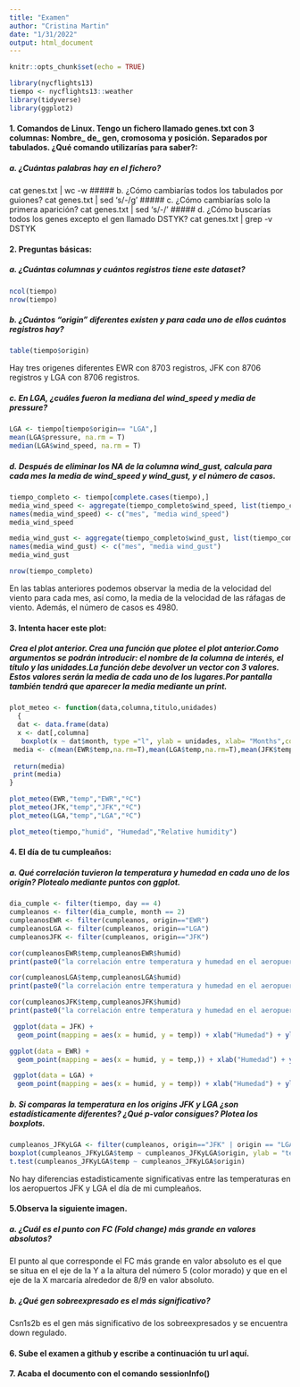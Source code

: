 ```yaml
---
title: "Examen"
author: "Cristina Martin"
date: "1/31/2022"
output: html_document
---
```


```r
knitr::opts_chunk$set(echo = TRUE)
```

```r
library(nycflights13)
tiempo <- nycflights13::weather
library(tidyverse)
library(ggplot2)
```

#### 1. Comandos de Linux. Tengo un fichero llamado genes.txt con 3 columnas: Nombre_ de_ gen, cromosoma y posición. Separados por tabulados. ¿Qué comando utilizarías para saber?:

##### a. ¿Cuántas palabras hay en el fichero?
cat genes.txt | wc -w
##### b. ¿Cómo cambiarías todos los tabulados por guiones?
cat genes.txt | sed 's/\t/-/g'
##### c. ¿Cómo cambiarías solo la primera aparición?
cat genes.txt | sed 's/\t/-/' 
##### d. ¿Cómo buscarías todos los genes excepto el gen llamado DSTYK?
cat genes.txt | grep -v DSTYK 

#### 2. Preguntas básicas:

##### a. ¿Cuántas columnas y cuántos registros tiene este dataset?

```r
ncol(tiempo)
nrow(tiempo)
```

##### b. ¿Cuántos “origin” diferentes existen y para cada uno de ellos cuántos registros hay?

```r
table(tiempo$origin)
```

Hay tres origenes diferentes EWR con 8703 registros, JFK con 8706 registros y LGA con 8706 registros.

##### c. En LGA, ¿cuáles fueron la mediana del wind_speed y media de pressure?

```r
LGA <- tiempo[tiempo$origin== "LGA",]
mean(LGA$pressure, na.rm = T)
median(LGA$wind_speed, na.rm = T)
```

##### d. Después de eliminar los NA de la columna wind_gust, calcula para cada mes la media de wind_speed y wind_gust, y el número de casos.

```r
tiempo_completo <- tiempo[complete.cases(tiempo),]
media_wind_speed <- aggregate(tiempo_completo$wind_speed, list(tiempo_completo$month), mean)
names(media_wind_speed) <- c("mes", "media wind_speed")
media_wind_speed

media_wind_gust <- aggregate(tiempo_completo$wind_gust, list(tiempo_completo$month), mean)
names(media_wind_gust) <- c("mes", "media wind_gust")
media_wind_gust

nrow(tiempo_completo)
```

En las tablas anteriores podemos observar la media de la velocidad del viento para cada mes, así como, la media de la velocidad de las ráfagas de viento. 
Además, el número de casos es 4980.

#### 3. Intenta hacer este plot:

##### Crea el plot anterior. Crea una función que plotee el plot anterior.Como argumentos se podrán introducir: el nombre de la columna de interés, el título y las unidades.La función debe devolver un vector con 3 valores. Estos valores serán la media de cada uno de los lugares.Por pantalla también tendrá que aparecer la media mediante un print.

```r
plot_meteo <- function(data,columna,titulo,unidades)
  {
  dat <- data.frame(data)
  x <- dat[,columna]
   boxplot(x ~ dat$month, type ="l", ylab = unidades, xlab= "Months",col="lightblue", main = titulo)
 media <- c(mean(EWR$temp,na.rm=T),mean(LGA$temp,na.rm=T),mean(JFK$temp,na.rm=T))
    
 return(media)
 print(media)
}

plot_meteo(EWR,"temp","EWR","ºC")
plot_meteo(JFK,"temp","JFK","ºC")
plot_meteo(LGA,"temp","LGA","ºC")

plot_meteo(tiempo,"humid", "Humedad","Relative humidity")

```

#### 4. El día de tu cumpleaños:

##### a. Qué correlación tuvieron la temperatura y humedad en cada uno de los origin? Plotealo mediante puntos con ggplot.

```r
dia_cumple <- filter(tiempo, day == 4)
cumpleanos <- filter(dia_cumple, month == 2)
cumpleanosEWR <- filter(cumpleanos, origin=="EWR")
cumpleanosLGA <- filter(cumpleanos, origin=="LGA")
cumpleanosJFK <- filter(cumpleanos, origin=="JFK")

cor(cumpleanosEWR$temp,cumpleanosEWR$humid)
print(paste0("la correlación entre temperatura y humedad en el aeropuerto EWR el día de mi cumpleaños fue ", cor(cumpleanosEWR$temp,cumpleanosEWR$humid), " lo que indica que las dos variables están asociadas en sentido inverso"))

cor(cumpleanosLGA$temp,cumpleanosLGA$humid)
print(paste0("la correlación entre temperatura y humedad en el aeropuerto LGA el día de mi cumpleaños fue ",cor(cumpleanosLGA$temp,cumpleanosLGA$humid) , " lo que indica que las dos variables están asociadas en sentido inverso"))

cor(cumpleanosJFK$temp,cumpleanosJFK$humid)
print(paste0("la correlación entre temperatura y humedad en el aeropuerto JFK el día de mi cumpleaños fue ",cor(cumpleanosJFK$temp,cumpleanosJFK$humid), " lo que indica que las dos variables están asociadas en sentido inverso"))

 ggplot(data = JFK) + 
  geom_point(mapping = aes(x = humid, y = temp)) + xlab("Humedad") + ylab("Temperatura")

ggplot(data = EWR) + 
  geom_point(mapping = aes(x = humid, y = temp,)) + xlab("Humedad") + ylab("Temperatura")

 ggplot(data = LGA) + 
  geom_point(mapping = aes(x = humid, y = temp)) + xlab("Humedad") + ylab("Temperatura")

```

##### b. Si comparas la temperatura en los origins JFK y LGA ¿son estadísticamente diferentes? ¿Qué p-valor consigues? Plotea los boxplots.

```r
cumpleanos_JFKyLGA <- filter(cumpleanos, origin=="JFK" | origin == "LGA")
boxplot(cumpleanos_JFKyLGA$temp ~ cumpleanos_JFKyLGA$origin, ylab = "temp", xlab = "origen", col = "green")
t.test(cumpleanos_JFKyLGA$temp ~ cumpleanos_JFKyLGA$origin)

```

No hay diferencias estadisticamente significativas entre las temperaturas en los aeropuertos JFK y LGA el día de mi cumpleaños.

#### 5.Observa la siguiente imagen.

##### a. ¿Cuál es el punto con FC (Fold change) más grande en valores absolutos?
El punto al que corresponde el FC más grande en valor absoluto es el que se situa en el eje de la Y a la altura del número 5 (color morado) y que en el eje de la X marcaría alrededor de 8/9 en valor absoluto.

##### b. ¿Qué gen sobreexpresado es el más significativo?
Csn1s2b es el gen más significativo de los sobreexpresados y se encuentra down regulado.

#### 6. Sube el examen a github y escribe a continuación tu url aquí.



#### 7. Acaba el documento con el comando sessionInfo()

```r

```

